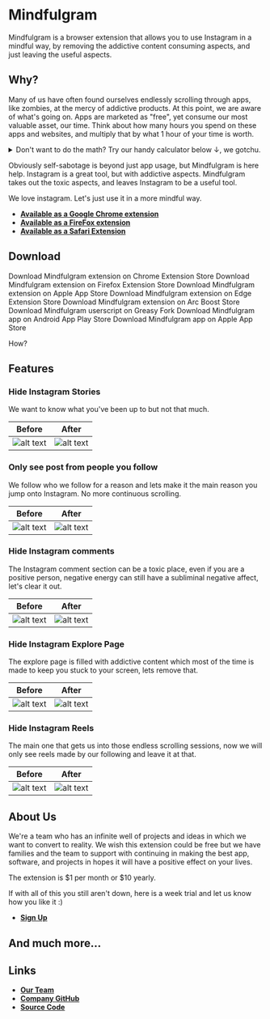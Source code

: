 
# Mindfulgram

<Logo />

Mindfulgram is a browser extension that allows you to use Instagram in a mindful way, by removing the addictive content consuming aspects, and just leaving the useful aspects.

## Why?

Many of us have often found ourselves endlessly scrolling through apps, like zombies, at the mercy of addictive products. At this point, we are aware of what's going on. Apps are marketed as "free", yet consume our most valuable asset, our time. Think about how many hours you spend on these apps and websites, and multiply that by what 1 hour of your time is worth.

<details>
  <summary>
    Don't want to do the math? Try our handy calculator below ↓, we gotchu.
  </summary>
  <AppUsageCostCalculator />
</details>

Obviously self-sabotage is beyond just app usage, but Mindfulgram is here help. Instagram is a great tool, but with addictive aspects. Mindfulgram takes out the toxic aspects, and leaves Instagram to be a useful tool.

We love instagram. Let's just use it in a more mindful way.

- **[Available as a Google Chrome extension ](https://www.example.com)**
- **[Available as a FireFox extension ](https://www.example.com)**
- **[Available as a Safari Extension ](https://www.example.com)**

## Download

Download Mindfulgram extension on Chrome Extension Store
Download Mindfulgram extension on Firefox Extension Store
Download Mindfulgram extension on Apple App Store
Download Mindfulgram extension on Edge Extension Store
Download Mindfulgram extension on Arc Boost Store
Download Mindfulgram userscript on Greasy Fork
Download Mindfulgram app on Android App Play Store
Download Mindfulgram app on Apple App Store

How?

## Features

### Hide Instagram Stories

We want to know what you've been up to but not that much.

| Before                                                                 | After                                                                                    |
| ---------------------------------------------------------------------- | ---------------------------------------------------------------------------------------- |
| ![alt text](/img/Screenshots/InstagramStories.png 'Instagram Stories') | ![alt text](/img/ProcessedScreenshots/HideInstagramStories.png 'Hide Instagram Stories') |

### Only see post from people you follow

We follow who we follow for a reason and lets make it the main reason you jump onto Instagram. No more continuous scrolling.

| Before                                                                                | After                                                                                                   |
| ------------------------------------------------------------------------------------- | ------------------------------------------------------------------------------------------------------- |
| ![alt text](/img/Screenshots/InstagramSuggestedPosts.png 'Instagram suggested posts') | ![alt text](/img/ProcessedScreenshots/HideInstagramSuggestedPosts.png 'Hide Instagram suggested posts') |

### Hide Instagram comments

The Instagram comment section can be a toxic place, even if you are a positive person, negative energy can still have a subliminal negative affect, let's clear it out.

| Before                                                                   | After                                                                                      |
| ------------------------------------------------------------------------ | ------------------------------------------------------------------------------------------ |
| ![alt text](/img/Screenshots/InstagramComments.png 'Instagram comments') | ![alt text](/img/ProcessedScreenshots/HideInstagramComments.png 'Hide Instagram comments') |

### Hide Instagram Explore Page

The explore page is filled with addictive content which most of the time is made to keep you stuck to your screen, lets remove that.

| Before                                                                          | After                                                                                             |
| ------------------------------------------------------------------------------- | ------------------------------------------------------------------------------------------------- |
| ![alt text](/img/Screenshots/InstagramExplorePage.png 'Instagram explore page') | ![alt text](/img/ProcessedScreenshots/HideInstagramExplorePage.png 'Hide Instagram explore page') |

### Hide Instagram Reels

The main one that gets us into those endless scrolling sessions, now we will only see reels made by our following and leave it at that.

| Before                                                             | After                                                    |
| ------------------------------------------------------------------ | -------------------------------------------------------- |
| ![alt text](/img/Screenshots/InstagramReels.png 'Instagram reels') | ![alt text](/img/mindfulgram.png 'Hide Instagram reels') |

## About Us

We're a team who has an infinite well of projects and ideas in which we want to convert to reality. We wish this extension could be free but we have families and the team to support with continuing in making the best app, software, and projects in hopes it will have a positive effect on your lives.

The extension is $1 per month or $10 yearly.

If with all of this you still aren't down, here is a week trial and let us know how you like it :)

- **[Sign Up](https://www.example.com)**

## And much more...

## Links

- **[Our Team](https://www.trapnstudio.dev/)**
- **[Company GitHub](https://github.com/Trapnstudio)**
- **[Source Code](https://github.com/Trapnstudio/MindfulgramSite)**
